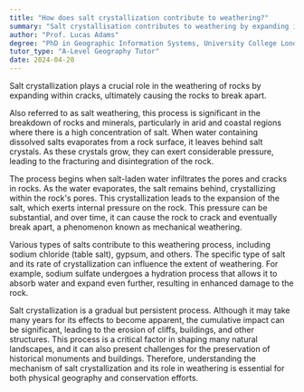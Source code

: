 ```yaml
---
title: "How does salt crystallization contribute to weathering?"
summary: "Salt crystallisation contributes to weathering by expanding in rock cracks, causing the rock to break apart."
author: "Prof. Lucas Adams"
degree: "PhD in Geographic Information Systems, University College London"
tutor_type: "A-Level Geography Tutor"
date: 2024-04-20
---
```


Salt crystallization plays a crucial role in the weathering of rocks by expanding within cracks, ultimately causing the rocks to break apart.

Also referred to as salt weathering, this process is significant in the breakdown of rocks and minerals, particularly in arid and coastal regions where there is a high concentration of salt. When water containing dissolved salts evaporates from a rock surface, it leaves behind salt crystals. As these crystals grow, they can exert considerable pressure, leading to the fracturing and disintegration of the rock.

The process begins when salt-laden water infiltrates the pores and cracks in rocks. As the water evaporates, the salt remains behind, crystallizing within the rock's pores. This crystallization leads to the expansion of the salt, which exerts internal pressure on the rock. This pressure can be substantial, and over time, it can cause the rock to crack and eventually break apart, a phenomenon known as mechanical weathering.

Various types of salts contribute to this weathering process, including sodium chloride (table salt), gypsum, and others. The specific type of salt and its rate of crystallization can influence the extent of weathering. For example, sodium sulfate undergoes a hydration process that allows it to absorb water and expand even further, resulting in enhanced damage to the rock.

Salt crystallization is a gradual but persistent process. Although it may take many years for its effects to become apparent, the cumulative impact can be significant, leading to the erosion of cliffs, buildings, and other structures. This process is a critical factor in shaping many natural landscapes, and it can also present challenges for the preservation of historical monuments and buildings. Therefore, understanding the mechanism of salt crystallization and its role in weathering is essential for both physical geography and conservation efforts.
    